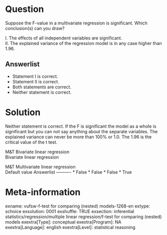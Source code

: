 Question
========
Suppose the F-value in a multivariate regression is significant. Which
conclusion(s) can you draw?  
  
I. The effects of all independent variables are significant.  
II. The explained variance of the regression model is in any case higher
than 1.96.

Answerlist
----------
* Statement I is correct.
* Statement II is correct.
* Both statements are correct.
* Neither statement is correct.

Solution
========





Neither statement is correct. If the F is significant the model as a
whole is significant but you can not say anything about the separate
variables. The explained variance can never be more than 100% or 1.0.
The 1.96 is the critical value of the t test.





M&T Bivariate linear regression  
Bivariate linear regression

M&T Multivariate linear regression  
Default value
Answerlist
----------
* False
* False
* False
* True

Meta-information
================
exname: vufsw-f-test for comparing (nested) models-1268-en
extype: schoice
exsolution: 0001
exshuffle: TRUE
exsection: inferential statistics/regression/multiple linear regression/f-test for comparing (nested) models
exextra[Type]: conceptual
exextra[Program]: NA
exextra[Language]: english
exextra[Level]: statistical reasoning

